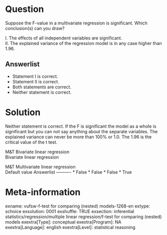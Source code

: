 Question
========
Suppose the F-value in a multivariate regression is significant. Which
conclusion(s) can you draw?  
  
I. The effects of all independent variables are significant.  
II. The explained variance of the regression model is in any case higher
than 1.96.

Answerlist
----------
* Statement I is correct.
* Statement II is correct.
* Both statements are correct.
* Neither statement is correct.

Solution
========





Neither statement is correct. If the F is significant the model as a
whole is significant but you can not say anything about the separate
variables. The explained variance can never be more than 100% or 1.0.
The 1.96 is the critical value of the t test.





M&T Bivariate linear regression  
Bivariate linear regression

M&T Multivariate linear regression  
Default value
Answerlist
----------
* False
* False
* False
* True

Meta-information
================
exname: vufsw-f-test for comparing (nested) models-1268-en
extype: schoice
exsolution: 0001
exshuffle: TRUE
exsection: inferential statistics/regression/multiple linear regression/f-test for comparing (nested) models
exextra[Type]: conceptual
exextra[Program]: NA
exextra[Language]: english
exextra[Level]: statistical reasoning

